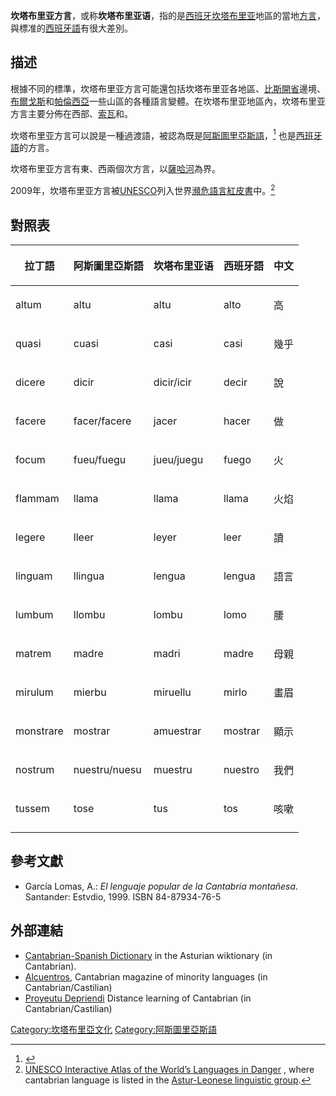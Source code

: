 {{Infobox language
|name=坎塔布里亚語
|nativename=Cántabru，montañés.
|states=[[西班牙|西班牙]]
|region=[[坎塔布里亚|坎塔布里亚]]自治區和[[阿斯图里亚斯|阿斯图里亚斯]]的[[佩尼亞梅列拉爾塔|佩尼亞梅列拉爾塔]]、[[下佩尼亚梅列拉|下佩尼亚梅列拉]]及[[里瓦德德瓦|里瓦德德瓦]]。<ref>[http://revistaalcuentros.iespana.es/n6/asturiano_oriental.pdf El asturiano oriental. Boletín Lletres Asturianes nº7 p44-56] {{webarchive|url=https://web.archive.org/web/20091219081137/http://revistaalcuentros.iespana.es/n6/asturiano_oriental.pdf |date=2009-12-19 }}</ref>
|speakers=3,000
|date=2011
|ref=
|familycolor=印歐語系
|fam1=[[印欧语系|印欧语系]]
|fam2=[[意大利語族|意大利語族]]
|fam3=[[罗曼语族|罗曼语族]]
|fam4=[[西羅曼語支|西羅曼語支]]
|fam5=[[伊比利亞羅曼語支|伊比利亞羅曼語支]]
|fam6=[[西伊比利亞語|西伊比利亞語]]
|fam7=[[阿斯圖里亞斯-萊昂語支|阿斯圖里亞斯-萊昂語支]]
|fam8=[[阿斯图里亚斯语|阿斯图里亚斯语]]
|script=[[拉丁字母|拉丁]]
|isoexception=方言
}}

'''坎塔布里亚方言'''，或称'''坎塔布里亚语'''，指的是[[西班牙|西班牙]][[坎塔布里亚|坎塔布里亚]]地區的當地[[方言|方言]]，與標准的[[西班牙語|西班牙語]]有很大差別。

== 描述 ==

根據不同的標準，坎塔布里亚方言可能還包括坎塔布里亚各地區、[[比斯開省|比斯開省]]邊境、[[布爾戈斯|布爾戈斯]]和[[帕倫西亞|帕倫西亞]]一些山區的各種語言變體。在坎塔布里亚地區內，坎塔布里亚方言主要分佈在西部、[[索瓦|索瓦]]和{{link-en|帕斯谷|Pas and Miera valleys}}。

坎塔布里亚方言可以說是一種過渡語，被認為既是[[阿斯圖里亞斯語|阿斯圖里亞斯語]]，<ref>{{cite book|last=Menéndez Pidal|first=R|title=El dialecto Leonés|year=1906 (Reprint 2006)|publisher=El Buho Viajero|location=León|isbn=84-933781-6-X}}</ref> 也是[[西班牙語|西班牙語]]的方言。

坎塔布里亚方言有東、西兩個次方言，以[[薩哈河|薩哈河]]為界。

2009年，坎塔布里亚方言被[[UNESCO|UNESCO]]列入世界[[瀕危語言紅皮書|瀕危語言紅皮書]]中。<ref name="unesco">[http://www.unesco.org/culture/ich/index.php?pg=00206 UNESCO Interactive Atlas of the World’s Languages in Danger] {{Wayback|url=http://www.unesco.org/culture/ich/index.php?pg=00206 |date=20090222090430 }}, where cantabrian language is listed in the [[Astur-Leonese_linguistic_group|Astur-Leonese linguistic group]].</ref>

== 對照表 ==

{| class="wikitable" border="1"
|-
!拉丁語
!阿斯圖里亞斯語
!坎塔布里亚语
!西班牙語
!中文
|-
|altum
|altu
|altu
|alto
|高
|-
|quasi
|cuasi
|casi
|casi
|幾乎
|-
|dicere
|dicir
|dicir/icir
|decir
|說
|-
|facere
|facer/facere
|jacer
|hacer
|做
|-
|focum
|fueu/fuegu
|jueu/juegu
|fuego
|火
|-
|flammam
|llama
|llama
|llama
|火焰
|-
|legere
|lleer
|leyer
|leer
|讀
|-
|linguam
|llingua
|lengua
|lengua
|語言
|-
|lumbum
|llombu
|lombu
|lomo
|腰
|-
|matrem
|madre
|madri
|madre
|母親
|-
|mirulum
|mierbu
|miruellu
|mirlo
|畫眉
|-
|monstrare
|mostrar
|amuestrar
|mostrar
|顯示
|-
|nostrum
|nuestru/nuesu
|muestru
|nuestro
|我們
|-
|tussem
|tose
|tus
|tos
|咳嗽
|-
|}

== 參考文獻==
{{reflist}}

* García Lomas, A.: ''El lenguaje popular de la Cantabria montañesa''. Santander: Estvdio, 1999. ISBN 84-87934-76-5

== 外部連結 ==
* [https://web.archive.org/web/20100710042808/http://ast.wiktionary.org/wiki/C%C3%A1ntabru-Castellanu Cantabrian-Spanish Dictionary] in the Asturian wiktionary (in Cantabrian).
* [https://web.archive.org/web/20091207083151/http://revistaalcuentros.iespana.es/ Alcuentros], Cantabrian magazine of minority languages (in Cantabrian/Castilian)
* [http://depriendi.wordpress.com/about/ Proyeutu Depriendi]{{Wayback|url=http://depriendi.wordpress.com/about/ |date=20131022034306 }} Distance learning of Cantabrian (in Cantabrian/Castilian)

[[Category:坎塔布里亞文化|Category:坎塔布里亞文化]]
[[Category:阿斯圖里亞斯語|Category:阿斯圖里亞斯語]]